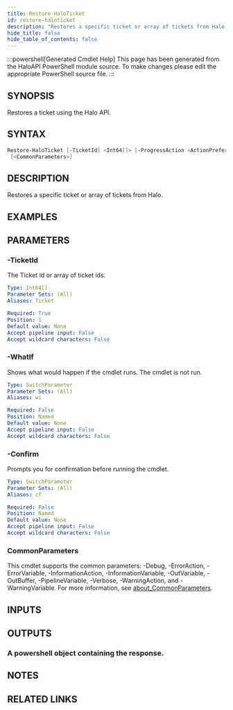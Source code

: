 ```yaml
---
title: Restore-HaloTicket
id: restore-haloticket
description: "Restores a specific ticket or array of tickets from Halo."
hide_title: false
hide_table_of_contents: false
---
```


:::powershell[Generated Cmdlet Help]
This page has been generated from the HaloAPI PowerShell module source. To make changes please edit the appropriate PowerShell source file.
:::

## SYNOPSIS

Restores a ticket using the Halo API.

## SYNTAX

```powershell
Restore-HaloTicket [-TicketId] <Int64[]> [-ProgressAction <ActionPreference>] [-WhatIf] [-Confirm]
 [<CommonParameters>]
```

## DESCRIPTION

Restores a specific ticket or array of tickets from Halo.

## EXAMPLES

## PARAMETERS

### -TicketId

The Ticket id or array of ticket ids.

```yaml
Type: Int64[]
Parameter Sets: (All)
Aliases: Ticket

Required: True
Position: 1
Default value: None
Accept pipeline input: False
Accept wildcard characters: False
```

### -WhatIf

Shows what would happen if the cmdlet runs.
The cmdlet is not run.

```yaml
Type: SwitchParameter
Parameter Sets: (All)
Aliases: wi

Required: False
Position: Named
Default value: None
Accept pipeline input: False
Accept wildcard characters: False
```

### -Confirm

Prompts you for confirmation before running the cmdlet.

```yaml
Type: SwitchParameter
Parameter Sets: (All)
Aliases: cf

Required: False
Position: Named
Default value: None
Accept pipeline input: False
Accept wildcard characters: False
```

### CommonParameters

This cmdlet supports the common parameters: -Debug, -ErrorAction, -ErrorVariable, -InformationAction, -InformationVariable, -OutVariable, -OutBuffer, -PipelineVariable, -Verbose, -WarningAction, and -WarningVariable. For more information, see [about_CommonParameters](http://go.microsoft.com/fwlink/?LinkID=113216).

## INPUTS


## OUTPUTS

### A powershell object containing the response.

## NOTES

## RELATED LINKS

